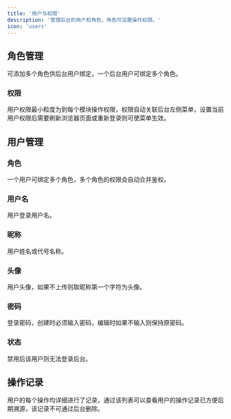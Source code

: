 ```yaml
---
title: '用户与权限'
description: '管理后台的用户和角色，角色可设置操作权限。'
icon: 'users'
---
```


## 角色管理

可添加多个角色供后台用户绑定，一个后台用户可绑定多个角色。

### 权限

用户权限最小粒度为到每个模块操作权限，权限自动关联后台左侧菜单，设置当前用户权限后需要刷新浏览器页面或重新登录则可使菜单生效。

## 用户管理

### 角色

一个用户可绑定多个角色，多个角色的权限会自动合并鉴权。

### 用户名

用户登录用户名。

### 昵称

用户姓名或代号名称。

### 头像

用户头像，如果不上传则取昵称第一个字符为头像。

### 密码

登录密码，创建时必须输入密码，编辑时如果不输入则保持原密码。

### 状态

禁用后该用户则无法登录后台。

## 操作记录

用户的每个操作均详细进行了记录，通过该列表可以查看用户的操作记录已方便后期溯源，该记录不可通过后台删除。

